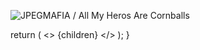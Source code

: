 <Column colMd={4} colLg={4} noGutterMdLeft>
<ArticleCard
  title="JPEGMAFIA / All My Heros Are Cornballs"
  href="http://planetky.com/jpegmafia1.htm"
  actionIcon="arrowRight"
>

![JPEGMAFIA / All My Heros Are Cornballs](http://planetky.com/gif/jpegmafia1L.jpg)

</ArticleCard>
</Column>

<!-- This default export overrides the default layout ensuring -->
<!--  that the FAQ component isn't wrapped by other elements -->
  return (
    <>
      {children}
    </>
  );
}